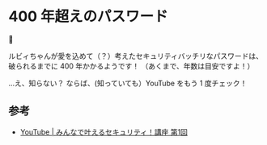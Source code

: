 # 400 年超えのパスワード

🔑

ルビィちゃんが愛を込めて（？）考えたセキュリティバッチリなパスワードは、破られるまでに 400 年かかるようです！
（あくまで、年数は目安ですよ！）

...え、知らない？ ならば、(知っていても）YouTube をもう 1 度チェック！

## 参考

<ul>
  <li>
    <a target="_blank" href="https://www.youtube.com/watch?v=SuwgnzFwizk">
      YouTube | みんなで叶えるセキュリティ！講座 第1回
    </a>
  </li>
</ul>
